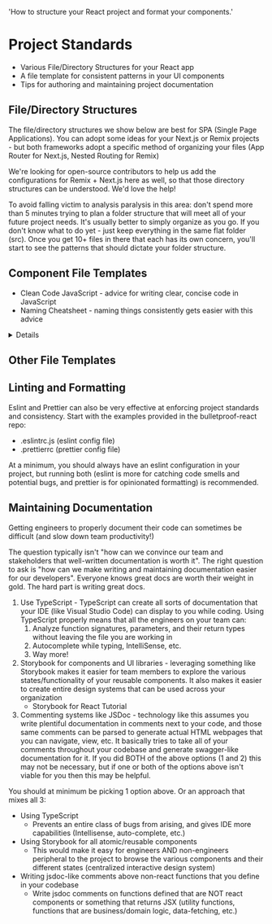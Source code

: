 
  'How to structure your React project and format your components.'

# Project Standards

<Summary>
  <ul>
    <li>Various File/Directory Structures for your React app</li>
    <li>A file template for consistent patterns in your UI components</li>
    <li>Tips for authoring and maintaining project documentation</li>
  </ul>
</Summary>

## File/Directory Structures

The file/directory structures we show below are best for SPA (Single Page Applications). You can adopt some ideas for your Next.js or Remix projects - but both frameworks adopt a specific method of organizing your files (<Resource url='https://nextjs.org/docs/app'>App Router</Resource> for Next.js, <Resource url='https://remix.run/docs/en/main/discussion/routes'>Nested Routing</Resource> for Remix)

<DirectoryExplorerTabs />

<Note>
  We're looking for open-source contributors to help us add the configurations for Remix + Next.js here as well, so that those directory structures can be understood. We'd love the help!      
</Note>

To avoid falling victim to analysis paralysis in this area: don't spend more than 5 minutes trying to plan a folder structure that will meet all of your future project needs. It's usually better to simply organize as you go. If you don't know what to do yet - just keep everything in the same flat folder (src). Once you get 10+ files in there that each has its own concern, you'll start to see the patterns that should dictate your folder structure.

## Component File Templates

- <Resource url='https://github.com/ryanmcdermott/clean-code-javascript'>Clean Code JavaScript</Resource> - advice for writing clear, concise code in JavaScript
- <Resource url='https://github.com/kettanaito/naming-cheatsheet'>Naming Cheatsheet</Resource> - naming things consistently gets easier with this advice

<Details label='Deep Dive | Writing Functional Components'>
Here, we introduce a delightful but scalable component format that you can adopt in your projects. A consistent format will make it easier for you to maintain components in the long run.

1. Imports and constants
2. Prop type definition
3. Component State
4. Other hooks
5. Effects
6. Helper functions (scoped)
7. JSX (return statement)
8. Abstracted JSX only used in this file

<CodeGroup title="Component Format">
```jsx {{ title: 'JavaScript' }}
/**
 * 1. Imports and constants
 * You can configure an alias in your build tool that allow you to reference a root or specific folder
 * leads to cleaner imports and not nested spaghetti code like ../../../../some/random/folder/far/away
 */
import { blahblahblah } from '@/features/blah'
import { UserContext } from '@/contexts/user'

// for additional organization in the imports section ^^, you can
// alphebetize them with a package like @trivago/prettier-plugin-sort-imports

const operations = {
  '+': (left: number, right: number): number => left + right,
  '-': (left: number, right: number): number => left - right,
  '*': (left: number, right: number): number => left * right,
  '/': (left: number, right: number): number => left / right,
}

/**
 * 2. Prefer simple function definition over const definition
 *    e.g. const Calculator: React.FC<Props> = () => {}
 */
export function Calculator({left, operator, right}) {
  /**
   * 3. Component State
   */
  const { user } = useContext(UserContext);
  const [someState, setSomeState] = useState();
  const [someOtherState, setSomeOtherState] = useState();
  const result = operations[operator](left, right)
  const someCondition = true;

  /**
   * 4. Other hooks
   */
  const cachedValue = useMemo(calculateValue, dependencies)
  const cachedFn = useCallback(fn, dependencies)

  /**
   * 5. Effects
   */
  useEffect(() => {
    // your effect code

    return () => {
      // your effect cleanup code
    }
  }, dependencies);

  /**
   * 6. Helper functions
   */
  function helperFunctionThatReliesOnComponentState() {
    cachedFn(cachedValue);
  }

  /**
   * 7. JSX / Return statement
   * Advice: you can keep your return statements clean by moving static JSX to their own micro-components at the bottom of this file in step 8.
   */
  return (
    {someCondition ? <ShortenedMarkup /> : (
      <div>
        <code>
          {left} {operator} {right} = <output>{result}</output>
        </code>
      </div>
    )}
  );
}

/**
 * 8. Abstracted JSX used only in this file
 */
function ShortenedMarkup() {
  return (
    <div>
      <div>
        <div>
          <div>
            <div>
              Some UI content that doesn't rely on the props/state of the component above
            </div>
          </div>
        </div>
      </div>
    </div>
  );
}
```

```tsx {{ title: 'TypeScript' }}
/**
 * 1. Imports and constants
 * You can configure an alias in your build tool that allow you to reference a root or specific folder
 * leads to cleaner imports and not nested spaghetti code like ../../../../some/random/folder/far/away
 */
import { blahblahblah } from '@/features/blah'
import { UserContext } from '@/contexts/user'

/**
 * 1.1 Import types/interfaces below js imports
 */
import type { OperationsType } from '@/types';

// for additional organization in the imports section ^^, you can
// alphebetize them with a package like @trivago/prettier-plugin-sort-imports

// Define any constants available to the entire file/module right after the imports
const operations: OperationsType = {
  '+': (left: number, right: number): number => left + right,
  '-': (left: number, right: number): number => left - right,
  '*': (left: number, right: number): number => left * right,
  '/': (left: number, right: number): number => left / right,
}

/**
 * 1.2 Prop type definition (or use interface, it doesn't really matter, just be consistent)
 */
type CalculatorProps = {
  left: number
  operator: keyof typeof operations
  right: number
}

/**
 * 2. Prefer simple function definition over const definition
 *    e.g. const Calculator: React.FC<Props> = () => {}
 * 
 * 2.1 Use React's Type system for your components that have *optional children
 *    Required children should be added to the props type definition
 *    e.g. function ComponentWithChildren(props: PropswithChildren<PropTypeDefinition>) {}
 */
export function Calculator({left, operator, right, children}: React.PropsWithChildren<CalculatorProps>) {
  /**
   * 3. Component State
   */
  const { user } = useContext(UserContext);
  const [someState, setSomeState] = useState(defaultValue); // TypeScript knows this variable needs to be the same type as defaultValue
  const [someOtherState, setSomeOtherState] = useState<number | undefined>(); // If your state starts off as null/undefined, you might have to type it like this
  const result = operations[operator](left, right)
  const someCondition = true;

  /**
   * 4. Other hooks
   */
  const cachedValue = useMemo(calculateValue, dependencies)
  const cachedFn = useCallback(fn, dependencies)

  /**
   * 5. Effects
   */
  useEffect(() => {
    // your effect code

    return () => {
      // your effect cleanup code
    }
  }, dependencies);

  /**
   * 6. Helper functions
   */
  function helperFunctionThatReliesOnComponentState() {
    cachedFn(cachedValue);
  }

  /**
   * 7. JSX / Return statement
   * Advice: you can keep your return statements clean by moving static JSX to their own micro-components at the bottom of this file in step 8.
   */
  return (
    {someCondition ? <ShortenedMarkup /> : (
      <div>
        <code>
          {left} {operator} {right} = <output>{result}</output>
        </code>
      </div>
    )}
  );
}

/**
 * 8. Abstracted JSX used only in this file
 */
function ShortenedMarkup() {
  return (
    <div>
      <div>
        <div>
          <div>
            <div>
              Some UI content that doesn't rely on the props/state of the component above
            </div>
          </div>
        </div>
      </div>
    </div>
  );
}
```
</CodeGroup>
</Details>

## Other File Templates

## Linting and Formatting

<Resource url='https://www.npmjs.com/package/eslint'>Eslint</Resource> and <Resource url='https://www.npmjs.com/package/prettier'>Prettier</Resource> can also be very effective at enforcing project standards and consistency. Start with the examples provided in the bulletproof-react repo:

- <Resource url='https://github.com/alan2207/bulletproof-react/blob/master/.eslintrc.js'>.eslintrc.js</Resource> (eslint config file)
- <Resource url='https://github.com/alan2207/bulletproof-react/blob/master/.prettierrc'>.prettierrc</Resource> (prettier config file)

At a minimum, you should always have an eslint configuration in your project, but running both (eslint is more for catching code smells and potential bugs, and prettier is for opinionated formatting) is recommended.

## Maintaining Documentation

Getting engineers to properly document their code can sometimes be difficult (and slow down team productivity!)

The question typically isn't "how can we convince our team and stakeholders that well-written documentation is worth it". The right question to ask is "how can we make writing and maintaining documentation easier for our developers". Everyone knows great docs are worth their weight in gold. The hard part is writing great docs.

1. Use <Resource url='https://www.npmjs.com/package/typescript'>TypeScript</Resource> - TypeScript can create all sorts of documentation that your IDE (like <Resource url='https://code.visualstudio.com/docs/languages/typescript'>Visual Studio Code</Resource>) can display to you while coding. Using TypeScript properly means that all the engineers on your team can:
   1. Analyze function signatures, parameters, and their return types without leaving the file you are working in
   2. Autocomplete while typing, IntelliSense, etc.
   3. Way more!
2. <Resource url='https://www.npmjs.com/package/storybook'>Storybook</Resource> for components and UI libraries - leveraging something like Storybook makes it easier for team members to explore the various states/functionality of your reusable components. It also makes it easier to create entire design systems that can be used across your organization
   - <Resource url='https://storybook.js.org/tutorials/intro-to-storybook/react/en/get-started/'>Storybook for React Tutorial</Resource>
3. Commenting systems like <Resource url='https://www.npmjs.com/package/jsdoc'>JSDoc</Resource> - technology like this assumes you write plentiful documentation in comments next to your code, and those same comments can be parsed to generate actual HTML webpages that you can navigate, view, etc. It basically tries to take all of your comments throughout your codebase and generate swagger-like documentation for it. If you did BOTH of the above options (1 and 2) this may not be necessary, but if one or both of the options above isn't viable for you then this may be helpful.

You should at minimum be picking 1 option above. Or an approach that mixes all 3:

- Using TypeScript
  - Prevents an entire class of bugs from arising, and gives IDE more capabilities (Intellisense, auto-complete, etc.)
- Using Storybook for all atomic/reusable components
  - This would make it easy for engineers AND non-engineers peripheral to the project to browse the various components and their different states (centralized interactive design system)
- Writing jsdoc-like comments above non-react functions that you define in your codebase
  - Write jsdoc comments on functions defined that are NOT react components or something that returns JSX (utility functions, functions that are business/domain logic, data-fetching, etc.)
